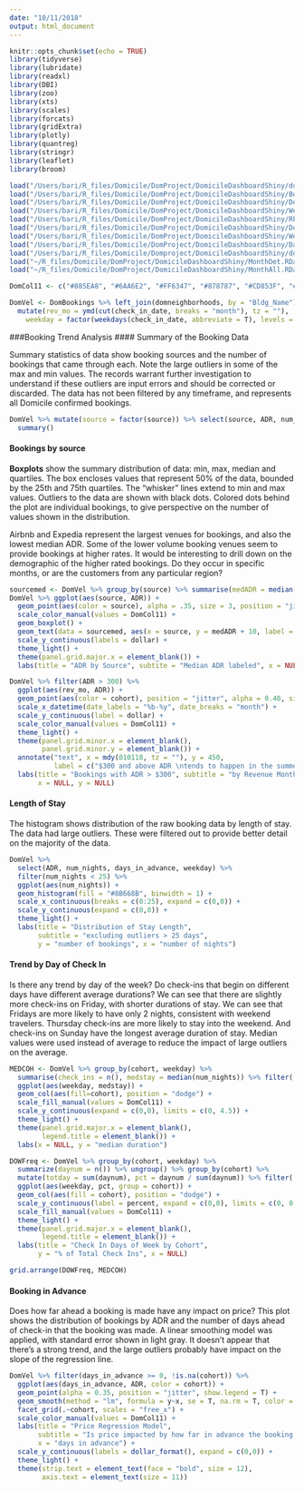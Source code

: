 ```yaml
---
date: "10/11/2018"
output: html_document
---
```


```r
knitr::opts_chunk$set(echo = TRUE)
library(tidyverse)
library(lubridate)
library(readxl)
library(DBI)
library(zoo)
library(xts)
library(scales)
library(forcats)
library(gridExtra)
library(plotly)
library(quantreg)
library(stringr)
library(leaflet)
library(broom)

load("/Users/bari/R_files/Domicile/DomProject/DomicileDashboardShiny/dommaster.RData")
load("/Users/bari/R_files/Domicile/DomProject/DomicileDashboardShiny/BookingMaster.RData")
load("/Users/bari/R_files/Domicile/DomProject/DomicileDashboardShiny/DomSummary.RData")
load("/Users/bari/R_files/Domicile/DomProject/DomicileDashboardShiny/WeekOcc.RData")
load("/Users/bari/R_files/Domicile/DomProject/DomicileDashboardShiny/RPOcc.RData")
load("/Users/bari/R_files/Domicile/DomProject/DomicileDashboardShiny/DomBookings.RData")
load("/Users/bari/R_files/Domicile/DomProject/DomicileDashboardShiny/WeekSum.RData")
load("/Users/bari/R_files/Domicile/DomProject/DomicileDashboardShiny/DaysDF.RData")
load("/Users/bari/R_files/Domicile/Domproject/DomicileDashboardShiny/domneighborhoods.RData")
load("~/R_files/Domicile/DomProject/DomicileDashboardShiny/MonthDet.RData")
load("~/R_files/Domicile/DomProject/DomicileDashboardShiny/MonthAll.RData")

DomCol11 <- c("#885EA8", "#6AA6E2", "#FF6347", "#878787", "#CD853F", "#36648B", "#FFC125", "#FB9A99", "#589CA1FD", "#B89C76FE", "#A2CD5A")

DomVel <- DomBookings %>% left_join(domneighborhoods, by = "Bldg_Name") %>% 
  mutate(rev_mo = ymd(cut(check_in_date, breaks = "month"), tz = ""),
    weekday = factor(weekdays(check_in_date, abbreviate = T), levels = c("Sun", "Mon", "Tue", "Wed", "Thu", "Fri", "Sat")))
```
###Booking Trend Analysis
#### Summary of the Booking Data

Summary statistics of data show booking sources and the number of bookings that came through each. Note the large outliers in some of the max and min values.  The records warrant further investigation to understand if these outliers are input errors and should be corrected or discarded.  The data has not been filtered by any timeframe, and represents all Domicile confirmed bookings.   

```r
DomVel %>% mutate(source = factor(source)) %>% select(source, ADR, num_nights, days_in_advance) %>%
  summary()
```

#### Bookings by source

**Boxplots** show the summary distribution of data: min, max, median and quartiles.  The box encloses values that represent 50% of the data, bounded by the 25th and 75th quartiles. The "whisker" lines extend to min and max values. Outliers to the data are shown with black dots. Colored dots behind the plot are individual bookings, to give perspective on the number of values shown in the distribution.  

Airbnb and Expedia represent the largest venues for bookings, and also the lowest median ADR. Some of the lower volume booking venues seem to provide bookings at higher rates.  It would be interesting to drill down on the demographic of the higher rated bookings.  Do they occur in specific months, or are the customers from any particular region?

```r
sourcemed <- DomVel %>% group_by(source) %>% summarise(medADR = median(ADR)) %>% ungroup()
DomVel %>% ggplot(aes(source, ADR)) +
  geom_point(aes(color = source), alpha = .35, size = 3, position = "jitter") + 
  scale_color_manual(values = DomCol11) +
  geom_boxplot() + 
  geom_text(data = sourcemed, aes(x = source, y = medADR + 10, label = dollar(medADR))) + 
  scale_y_continuous(labels = dollar) +
  theme_light() + 
  theme(panel.grid.major.x = element_blank()) +
  labs(title = "ADR by Source", subtite = "Median ADR labeled", x = NULL, caption = "Represents all bookings. No filters applied for timeframe")

```

```r
DomVel %>% filter(ADR > 300) %>% 
  ggplot(aes(rev_mo, ADR)) +
  geom_point(aes(color = cohort), position = "jitter", alpha = 0.40, size = 10) +
  scale_x_datetime(date_labels = "%b-%y", date_breaks = "month") + 
  scale_y_continuous(label = dollar) + 
  scale_color_manual(values = DomCol11) +
  theme_light() +
  theme(panel.grid.minor.x = element_blank(),
        panel.grid.minor.y = element_blank()) +
  annotate("text", x = mdy(010118, tz = ""), y = 450, 
           label = c("$300 and above ADR \ntends to happen in the summer"), size = 5) +
  labs(title = "Bookings with ADR > $300", subtitle = "by Revenue Month", 
       x = NULL, y = NULL)
```

#### Length of Stay  

The histogram shows distribution of the raw booking data by length of stay.  The data had large outliers. These were filtered out to provide better detail on the majority of the data.

```r
DomVel %>%
  select(ADR, num_nights, days_in_advance, weekday) %>%
  filter(num_nights < 25) %>%
  ggplot(aes(num_nights)) +
  geom_histogram(fill = "#8B668B", binwidth = 1) +
  scale_x_continuous(breaks = c(0:25), expand = c(0,0)) +
  scale_y_continuous(expand = c(0,0)) +
  theme_light() + 
  labs(title = "Distribution of Stay Length", 
       subtitle = "excluding outliers > 25 days",
       y = "number of bookings", x = "number of nights")
```


#### Trend by Day of Check In

Is there any trend by day of the week?  Do check-ins that begin on different days have different average durations?  We can see that there are slightly more check-ins on Friday, with shorter durations of stay.  We can see that Fridays are more likely to have only 2 nights, consistent with weekend travelers.  Thursday check-ins are more likely to stay into the weekend.  And check-ins on Sunday have the longest average duration of stay.    Median values were used instead of average to reduce the impact of large outliers on the average.

```r

MEDCOH <- DomVel %>% group_by(cohort, weekday) %>%
  summarise(check_ins = n(), medstay = median(num_nights)) %>% filter(!is.na(cohort)) %>%
  ggplot(aes(weekday, medstay)) + 
  geom_col(aes(fill=cohort), position = "dodge") +
  scale_fill_manual(values = DomCol11) +
  scale_y_continuous(expand = c(0,0), limits = c(0, 4.5)) +
  theme_light() + 
  theme(panel.grid.major.x = element_blank(),
        legend.title = element_blank()) +
  labs(x = NULL, y = "median duration")

DOWFreq <- DomVel %>% group_by(cohort, weekday) %>% 
  summarize(daynum = n()) %>% ungroup() %>% group_by(cohort) %>% 
  mutate(totday = sum(daynum), pct = daynum / sum(daynum)) %>% filter(!is.na(cohort)) %>%
  ggplot(aes(weekday, pct, group = cohort)) + 
  geom_col(aes(fill = cohort), position = "dodge") + 
  scale_y_continuous(label = percent, expand = c(0,0), limits = c(0, 0.25)) +
  scale_fill_manual(values = DomCol11) +
  theme_light() + 
  theme(panel.grid.major.x = element_blank(),
        legend.title = element_blank()) + 
  labs(title = "Check In Days of Week by Cohort",  
       y = "% of Total Check Ins", x = NULL)

grid.arrange(DOWFreq, MEDCOH)

```

#### Booking in Advance  

Does how far ahead a booking is made have any impact on price?  This plot shows the distribution of bookings by ADR and the number of days ahead of check-in that the booking was made.  A linear smoothing model was applied, with standard error shown in light gray.  It doesn't appear that there's a strong trend, and the large outliers probably have impact on the slope of the regression line.  
```r

DomVel %>% filter(days_in_advance >= 0, !is.na(cohort)) %>%
  ggplot(aes(days_in_advance, ADR, color = cohort)) +
  geom_point(alpha = 0.35, position = "jitter", show.legend = T) +
  geom_smooth(method = "lm", formula = y~x, se = T, na.rm = T, color = "gray") + 
  facet_grid(.~cohort, scales = "free_x") + 
  scale_color_manual(values = DomCol11) +
  labs(title = "Price Regression Model", 
       subtitle = "Is price impacted by how far in advance the booking is made?",
       x = "days in advance") +
  scale_y_continuous(labels = dollar_format(), expand = c(0,0)) +
  theme_light() +
  theme(strip.text = element_text(face = "bold", size = 12),
        axis.text = element_text(size = 11))
```

